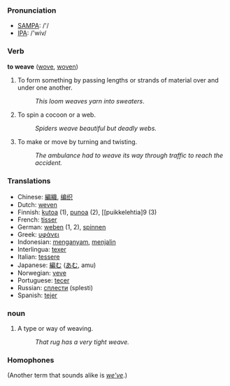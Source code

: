 === Pronunciation ===
*[[w:SAMPA|SAMPA]]: /'/
*[[w:IPA|IPA]]: /'wiv/

=== Verb ===

'''to weave''' ([[wove]], [[woven]])

#To form something by passing lengths or strands of material over and under one another. 
#:''This loom weaves yarn into sweaters''. 
#To spin a cocoon or a web. 
#:''Spiders weave beautiful but deadly webs.'' 
#To make or move by turning and twisting. 
#:''The ambulance had to weave its way through traffic to reach the accident.''

=== Translations ===
*Chinese: [[編織]], [[编织]]
*Dutch: [[weven]]
*Finnish: [[kutoa]] (1), [[punoa]] (2), [[puikkelehtia]9 (3)
*French: [[tisser]]
*German: [[weben]] (1, 2), [[spinnen]]
*Greek: [[υφάνει]]
*Indonesian: [[anyam|menganyam]], [[jalin|menjalin]]
*Interlingua: [[texer]]
*Italian: [[tessere]]
*Japanese: [[編む]] ([[あむ]], amu)
*Norwegian: [[veve]]
*Portuguese: [[tecer]]
*Russian: [[сплести]] (splesti)
*Spanish: [[tejer]]

=== noun ===
#­A type or way of weaving. 
#:''That rug has a very tight weave.'' 

=== Homophones ===
(Another term that sounds alike is ''[[weve|we've]]''.)